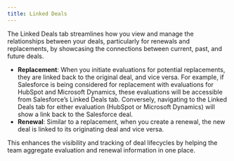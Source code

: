 ```yaml
---
title: Linked Deals
---
```


The Linked Deals tab streamlines how you view and manage the relationships between your deals, particularly for renewals and replacements, by showcasing the connections between current, past, and future deals.

- **Replacement**: When you initiate evaluations for potential replacements, they are linked back to the original deal, and vice versa. For example, if Salesforce is being considered for replacement with evaluations for HubSpot and Microsoft Dynamics, these evaluations will be accessible from Salesforce’s Linked Deals tab. Conversely, navigating to the Linked Deals tab for either evaluation (HubSpot or Microsoft Dynamics) will show a link back to the Salesforce deal.
- **Renewal**: Similar to a replacement, when you create a renewal, the new deal is linked to its originating deal and vice versa.

This enhances the visibility and tracking of deal lifecycles by helping the team aggregate evaluation and renewal information in one place.
